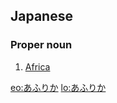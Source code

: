 ==Japanese==

===Proper noun===
{{ja-pos|proper}}

# {{ja-def|アフリカ}} [[Africa]]

[[eo:あふりか]]
[[lo:あふりか]]